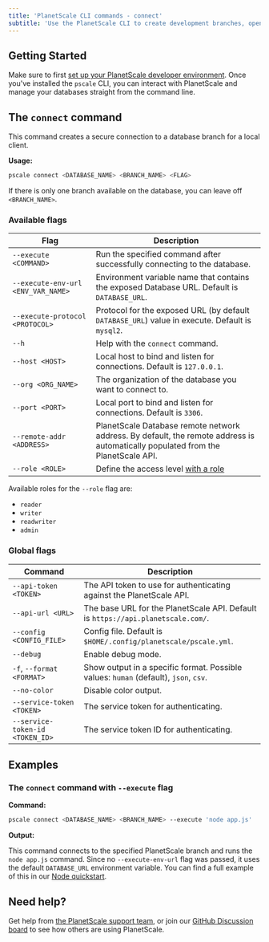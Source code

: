 ```yaml
---
title: 'PlanetScale CLI commands - connect'
subtitle: 'Use the PlanetScale CLI to create development branches, open deploy requests, and make non-blocking schema changes directly from your terminal.'
---
```


## Getting Started

Make sure to first [set up your PlanetScale developer environment](/docs/concepts/planetscale-environment-setup). Once you've installed the `pscale` CLI, you can interact with PlanetScale and manage your databases straight from the command line.

## The `connect` command

This command creates a secure connection to a database branch for a local client.

**Usage:**

```bash
pscale connect <DATABASE_NAME> <BRANCH_NAME> <FLAG>
```

If there is only one branch available on the database, you can leave off `<BRANCH_NAME>`.

### Available flags

| **Flag** | **Description**        |
| -------- | --------------------------------------- |
| `--execute <COMMAND>` | Run the specified command after successfully connecting to the database. |
| `--execute-env-url <ENV_VAR_NAME>` |  Environment variable name that contains the exposed Database URL. Default is `DATABASE_URL`. |
| `--execute-protocol <PROTOCOL>` | Protocol for the exposed URL (by default `DATABASE_URL`) value in execute. Default is `mysql2`. |
| `--h` | Help with the `connect` command. |
| `--host <HOST>` | Local host to bind and listen for connections. Default is `127.0.0.1`. |
| `--org <ORG_NAME>` | The organization of the database you want to connect to. |
| `--port <PORT>` | Local port to bind and listen for connections. Default is `3306`. |
| `--remote-addr <ADDRESS>` | PlanetScale Database remote network address. By default, the remote address is automatically populated from the PlanetScale API. |
| `--role <ROLE>` | Define the access level [with a role](/docs/concepts/password-roles) |

Available roles for the `--role` flag are:
- `reader`
- `writer`
- `readwriter`
- `admin`

### Global flags

| **Command** | **Description**        |
| -------- | --------------------------------------- |
| `--api-token <TOKEN>` | The API token to use for authenticating against the PlanetScale API. |
| `--api-url <URL>` | The base URL for the PlanetScale API. Default is `https://api.planetscale.com/`. |
| `--config <CONFIG_FILE>` | Config file. Default is `$HOME/.config/planetscale/pscale.yml`. |
| `--debug` | Enable debug mode. |
| `-f`, `--format <FORMAT>` | Show output in a specific format. Possible values: `human` (default), `json`, `csv`. |
| `--no-color` | Disable color output. |
| `--service-token <TOKEN>` | The service token for authenticating. |
| `--service-token-id <TOKEN_ID>` | The service token ID for authenticating. |

## Examples

### The `connect` command with `--execute` flag

**Command:**

```bash
pscale connect <DATABASE_NAME> <BRANCH_NAME> --execute 'node app.js'
```

**Output:**

This command connects to the specified PlanetScale branch and runs the `node app.js` command. Since no `--execute-env-url` flag was passed, it uses the default `DATABASE_URL` environment variable. You can find a full example of this in our [Node quickstart](/docs/tutorials/connect-nodejs-app).

## Need help?

Get help from [the PlanetScale support team](https://support.planetscale.com), or join our [GitHub Discussion board](https://github.com/planetscale/discussion/discussions) to see how others are using PlanetScale.
